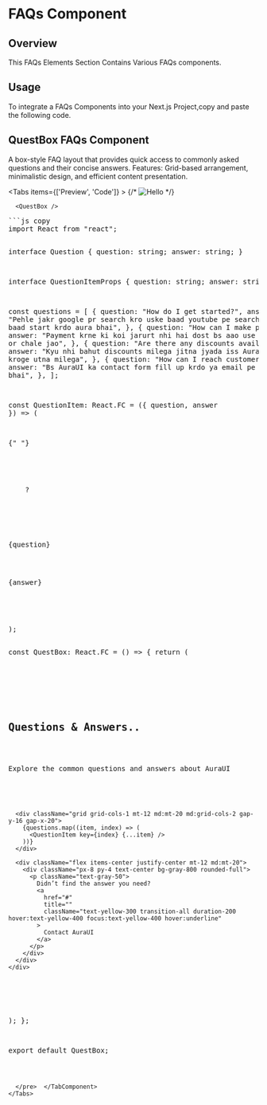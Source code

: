 
# FAQs Component

## Overview

This FAQs Elements Section Contains Various FAQs components.

## Usage

To integrate a FAQs Components into your Next.js Project,copy and paste the following code.

## QuestBox FAQs Component

A box-style FAQ layout that provides quick access to commonly asked questions and their concise answers.
Features: Grid-based arrangement, minimalistic design, and efficient content presentation.

<Tabs items={['Preview', 'Code']}  >
   <TabComponent label="Preview">
{/* ![Hello](/contact.png) */}


      <QuestBox />

  </TabComponent>
   <TabComponent label="Code">
   <pre>
```js copy
import React from "react";

interface Question {
question: string;
answer: string;
}

interface QuestionItemProps {
question: string;
answer: string;
}

const questions = [
{
question: "How do I get started?",
answer:
"Pehle jakr google pr search kro uske baad youtube pe search kro uske baad start krdo aura bhai",
},
{
question: "How can I make payment?",
answer:
"Payment krne ki koi jarurt nhi hai dost bs aao use kro paltform or chale jao",
},
{
question: "Are there any discounts available?",
answer:
"Kyu nhi bahut discounts milega jitna jyada iss AuraUI ko share kroge utna milega",
},
{
question: "How can I reach customer support?",
answer:
"Bs AuraUI ka contact form fill up krdo ya email pe message krdo bhai",
},
];

const QuestionItem: React.FC<QuestionItemProps> = ({ question, answer }) => (

{" "}

<div className="flex items-start">
  <div className="flex items-center justify-center flex-shrink-0 w-8 h-8 bg-gray-700 rounded-full">
    <span className="text-lg font-semibold text-white">?</span>
  </div>
  <div className="ml-4">
    <p className="text-xl font-semibold text-white">{question}</p>
    <p className="mt-4 text-base text-gray-400">{answer}</p>
  </div>
</div>
);

const QuestBox: React.FC = () => {
return (

<section className="py-10 bg-[#0d3645] sm:py-16 lg:py-24">
<div className="max-w-5xl px-4 mx-auto sm:px-6 lg:px-8">
<div className="max-w-2xl mx-auto text-center">
<h2 className="text-3xl font-bold leading-tight text-white sm:text-4xl lg:text-5xl">
Questions & Answers..
</h2>
<p className="max-w-xl mx-auto mt-4 text-base leading-relaxed text-gray-200">
Explore the common questions and answers about AuraUI
</p>
</div>

      <div className="grid grid-cols-1 mt-12 md:mt-20 md:grid-cols-2 gap-y-16 gap-x-20">
        {questions.map((item, index) => (
          <QuestionItem key={index} {...item} />
        ))}
      </div>

      <div className="flex items-center justify-center mt-12 md:mt-20">
        <div className="px-8 py-4 text-center bg-gray-800 rounded-full">
          <p className="text-gray-50">
            Didn’t find the answer you need?
            <a
              href="#"
              title=""
              className="text-yellow-300 transition-all duration-200 hover:text-yellow-400 focus:text-yellow-400 hover:underline"
            >
              Contact AuraUI
            </a>
          </p>
        </div>
      </div>
    </div>

  </section>

);
};

export default QuestBox;

```

  </pre>  </TabComponent>
</Tabs>

```

```

```
